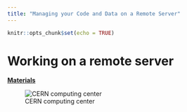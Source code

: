 ```yaml
---
title: "Managing your Code and Data on a Remote Server"
---
```


```r
knitr::opts_chunk$set(echo = TRUE)
```


# Working on a remote server

**[Materials](day3-remote_server.html)**

![CERN computing center](https://cds.cern.ch/images/OPEN-PHO-CCC-2017-001-1/file?size=medium)










